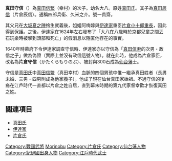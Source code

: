 {{日本武士
|名稱= 片倉守信
|圖片名稱= Sanada_Morinobu.jpg
|圖片大小= 200px
|圖片說明= 片倉守信(個人私藏)
|時代=  [[江戸時代|江戸時代]]前期
|出生日期= 慶長17年（1612年）
|出生地點= 
|逝世日期= 寛文10年10月30日（1670年12月12日）
|逝世地點= 
|假名= 
|羅馬字=
|幼名= 大八
|改名= 真田守信→片倉守信
|别名= 通称：四郎兵衛、久米之介、一貫斎
|諡号= 
|神号= 
|戒名= 
|洗禮名= 
|墓所= 功徳山当信寺（宮城県白石市）
|朝廷官位= 
|幕府職位= 
|主君= 伊達忠宗→綱宗→綱村
|藩= 陸奥国仙台藩士  
|氏族= 真田氏→片倉氏（仙台真田家）
|父母= 父：真田信繁、母：竹林院（大谷吉継の娘）
|養父= [[片倉重長|片倉重長]]
|養母=
|兄弟= 阿菊/すへ（石合重定/道定室）、 於市、阿梅（[[片倉重長|片倉重長]]繼室）、あくり（蒲生郷喜室）、幸昌、なほ（御田姫、岩城宣隆室）、 阿昌蒲（片倉定広室）、おかね（石川貞清室）、守信、三好幸信
|姐妹= 
|正室=
|側室= 
|嗣子= 辰信
|嗣女= 
|養子= 
|養女= 
}}
{{Japanese|japanese=真田 守信|kana=さなだ もりのぶ|romaji=Sanada Morinobu}}
'''真田守信'''（{{bd|1612年||1670年|12月12日|}}）為[[真田信繁|真田信繁]]（幸村）的次子。幼名大八。原姓[[真田氏|真田氏]]。其子為[[真田辰信|真田辰信]]（片倉辰信）。通稱四郎兵衛、久米之介。號一貫齋。

其父兄在[[大坂夏之陣|大坂夏之陣]]捨生就義後，姐姐阿梅嫁與[[伊達氏|伊達家]]重臣[[片倉重長|片倉小十郎重長]]，因此得到保護。之後，伊達家在1624年左右發布了「大八在八歲時於京都兒童之間丟石玩樂時被擊到頭部和死亡」的假消息以隱匿他存在的事實。

1640年時幕府下令伊達家調查守信時、伊達家亦以守信為「[[真田信尹|真田信尹]]的次男・政信之子」做為偽證（實際上並沒有政信這號人物）。就在此時，他成為片倉家臣，改名為'''片倉守信'''（かたくらもりのぶ）、被封與300石成為[[仙台藩|仙台藩]]士。

守信是[[真田氏|真田氏]]中[[真田信繁|真田信繁]]（真田幸村）血脈的四個男孩中惟一繼承真田姓者（長男未婚、三男・四男則成為他家養子），他成了現在仙台真田家始祖。不過守信的後裔在江戶時代一直都以片倉之姓自居，直到幕末時期的第九代家督幸歡才恢復真田之姓。

== 關連項目 ==
*[[真田氏|真田氏]]
*[[伊達氏|伊達家]]
*[[片倉氏|片倉氏]]

{{Samurai-stub}}

[[Category:戰國武將|Category:戰國武將]]
[[Category:真田氏|Morinobu]]
[[Category:片倉氏|Category:片倉氏]]
[[Category:仙台藩人物|Category:仙台藩人物]]
[[Category:紀伊國出身人物|Category:紀伊國出身人物]]
[[Category:江戶時代武士|Category:江戶時代武士]]